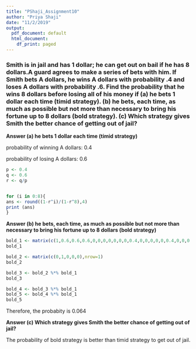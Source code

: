 ```yaml
---
title: "PShaji_Assignment10"
author: "Priya Shaji"
date: "11/2/2019"
output:
  pdf_document: default
  html_document:
    df_print: paged
---
```


### Smith is in jail and has 1 dollar; he can get out on bail if he has 8 dollars.A guard agrees to make a series of bets with him. If Smith bets A dollars, he wins A dollars with probability .4 and loses A dollars with probability .6. Find the probability that he wins 8 dollars before losing all of his money if (a) he bets 1 dollar each time (timid strategy). (b) he bets, each time, as much as possible but not more than necessary to bring his fortune up to 8 dollars (bold strategy). (c) Which strategy gives Smith the better chance of getting out of jail?

<strong> Answer  (a) he bets 1 dollar each time (timid strategy) </strong>

probability of winning A dollars: 0.4

probability of losing A dollars: 0.6

```r
p <- 0.4
q <- 0.6
r <- q/p


for (i in 0:8){
ans <- round((1-r^i)/(1-r^8),4)
print (ans)
}
```


<strong> Answer (b) he bets, each time, as much as possible but not more than necessary to bring his fortune up to 8 dollars (bold strategy) </strong>

```r
bold_1 <- matrix(c(1,0.6,0.6,0.6,0,0,0,0,0,0,0,0.4,0,0,0,0,0,0.4,0,0,0,0,0,0.4,1),nrow = 5, byrow=FALSE)
bold_1
```


```r
bold_2 <- matrix(c(0,1,0,0,0),nrow=1)
bold_2
```


```r
bold_3 <- bold_2 %*% bold_1
bold_3
```


```r
bold_4 <- bold_3 %*% bold_1
bold_5 <- bold_4 %*% bold_1
bold_5
```


Therefore, the probabity is 0.064


<strong> Answer (c) Which strategy gives Smith the better chance of getting out of jail?
 </strong>


The probability of bold strategy is better than timid strategy to get out of jail.







